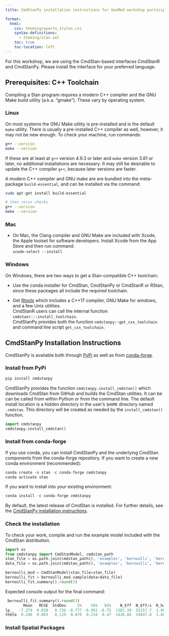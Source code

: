 ```yaml
---
title: CmdStanPy installation instructions for GeoMed workshop participants

format:
  html:
    css: theming/quarto_styles.css 
    syntax-definitions:
      - theming/stan.xml
    toc: true
    toc-location: left
---
```


For this workshop, we are using the CmdStan-based interfaces CmdStanR and CmdStanPy.
Please install the interface for your preferred language.


## Prerequisites: C++ Toolchain

Compiling a Stan program requires a modern C++ compiler and the GNU Make build utility (a.k.a. “gmake”). These vary by operating system.


### Linux

On most systems the GNU Make utility is pre-installed and is the default `make` utility.
There is usually a pre-installed C++ compiler as well, however, it may not be new enough.
To check your machine, run commands:

```bash
g++ --version
make --version
```

If these are at least at `g++` version 4.9.3 or later and
`make` version 3.81 or later, no additional installations are
necessary. It may still be desirable to update the C++ compiler `g++`, because later versions are faster.

A modern C++ compiler and GNU make are  are bundled into the meta-package `build-essential`,
and can be installed via the command:

```bash
sudo apt-get install build-essential

# then rerun checks
g++ --version
make --version
```

### Mac

* On Mac, the Clang compiler and GNU Make are included with Xcode, the Apple toolset for software developers.
Install Xcode from the App Store and then run command:\
`xcode-select --install`


### Windows

On Windows, there are two ways to get a Stan-compatible C++ toolchain:

* Use the conda installer for CmdStan, CmdStanPy or CmdStanR or RStan, since these packages all include the required toolchain.

* Get [Rtools](https://cran.r-project.org/bin/windows/Rtools/){target="_blank"}
which includes a C++17 compiler, GNU Make for windows, and a few Unix utilities.\
CmdStanR users can call the internal function `cmdstanr:::install_toolchain`.\
CmdStanPy provides both the function `cmdstanpy::get_cxx_toolchain` and command line script `get_cxx_toolchain`.


## CmdStanPy Installation Instructions

CmdStanPy is available both through [PyPi](pypi.org) as well as from [conda-forge](https://conda-forge.org/).


### Install from PyPi

```python
pip install cmdstanpy
```

CmdStanPy provides the function `cmdstanpy.install_cmdstan()` which downloads
CmdStan from GitHub and builds the CmdStan utilities.
It can be can be called from within Python or from the command line.
The default install location is a hidden directory in the user's `$HOME` directory named `.cmdstan`.
This directory will be created as needed by the `install_cmdstan()` function.

```python
import cmdstanpy
cmdstanpy.install_cmdstan()
```


### Install from conda-forge

If you use conda, you can install CmdStanPy and the underlying CmdStan components from the conda-forge repository.
If you want to create a new conda environment (recommended):

```python
conda create -n stan -c conda-forge cmdstanpy
conda activate stan
```

If you want to install into your existing environment:

```python
conda install -c conda-forge cmdstanpy
```

By default, the latest release of CmdStan is installed.
For further details, see the [CmdStanPy installation instructions](https://mc-stan.org/cmdstanpy/installation.html).


### Check the installation

To check your work, compile and run the example model included with the CmdStan distribution.

```python
import os
from cmdstanpy import CmdStanModel, cmdstan_path
stan_file = os.path.join(cmdstan_path(), 'examples', 'bernoulli', 'bernoulli.stan')
data_file = os.path.join(cmdstan_path(), 'examples', 'bernoulli', 'bernoulli.data.json')

bernoulli_mod = CmdStanModel(stan_file=stan_file)
bernoulli_fit = bernoulli_mod.sample(data=data_file)
bernoulli_fit.summary().round(3)
```

Expected console output for the final command:

```python
 bernoulli_fit.summary().round(3)
        Mean   MCSE  StdDev     5%    50%   95%    N_Eff  N_Eff/s  R_hat
lp__  -7.274  0.020   0.736 -8.777 -6.981 -6.75  1382.10  53157.7  1.002
theta  0.248  0.003   0.119  0.079  0.234  0.47  1420.84  54647.8  1.000
```


### Install Spatial Packages
